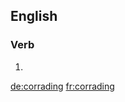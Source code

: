 
==English==

===Verb===
{{head|en|present participle}}

# {{present participle of|corrade|lang=en}}

[[de:corrading]]
[[fr:corrading]]